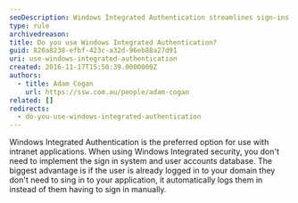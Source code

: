 ```yaml
---
seoDescription: Windows Integrated Authentication streamlines sign-ins by leveraging existing domain credentials, eliminating manual login requirements.
type: rule
archivedreason:
title: Do you use Windows Integrated Authentication?
guid: 820a8238-efbf-423c-a32d-96eb88a27d91
uri: use-windows-integrated-authentication
created: 2016-11-17T15:50:39.0000000Z
authors:
  - title: Adam Cogan
    url: https://ssw.com.au/people/adam-cogan
related: []
redirects:
  - do-you-use-windows-integrated-authentication
---
```


Windows Integrated Authentication is the preferred option for use with intranet applications. When using Windows Integrated security, you don't need to implement the sign in system and user accounts database. The biggest advantage is if the user is already logged in to your domain they don't need to sing in to your application, it automatically logs them in instead of them having to sign in manually.

